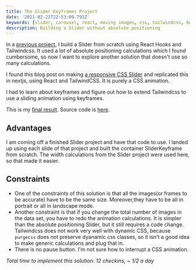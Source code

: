 ```yaml
---
title: The Slider Keyframes Project
date: '2021-02-22T22:53:09.791Z'
keywords: [slider, carousel, react, moving images, css, tailwindcss, keyframes, no absolute positioning, positioning]
description: Building a Slider without absolute positioning
---
```

In a [previous project](/posts/slider-project), I build a Slider from scratch using React Hooks and Tailwindcss. It used a lot of absolute positioning calculations which I found cumbersome, so now I want to explore another solution that doesn't use so many calculations.

I found this blog post on making [a responsive CSS Slider](http://thenewcode.com/627/Make-A-Responsive-CSS3-Image-Slider) and replicated this in nextjs, using React and TailwindCSS. It is purely a CSS animation. 

I had to learn about keyframes and figure out how to extend Tailwindcss to use a sliding animation using keyframes.

This is my [final result](/sliderkeyframe). Source code is [here](https://github.com/pramam/nextjs-reactprojects/tree/main/components/9-Slider/SliderKeyframe).
 
## Advantages
I am coming off a finished Slider project and have that code to use. I landed up using each slide of that project and built the container SliderKeyframe from scratch. The width calculations from the Slider project were used here, so that made it easier.

## Constraints

- One of the constraints of this solution is that all the images(or frames to be accurate) have to be the same size. Moreover,they have to be all in portrait or all in landscape mode.
- Another constraint is that if you change the total number of images in the data set, you have to redo the animation calculations. It is simpler than the absolute positioning Slider, but it still requires a code change. Tailwindcss does not work very well with dynamic CSS, because `purgecss` does not preserve dyanamic css classes, so it isn't a good idea to make generic calculations and plug that in.
- There is no pause button. I'm not sure how to interrupt a CSS animation.

_Total time to implement this solution: 12 checkins, ~ 1/2 a day_
